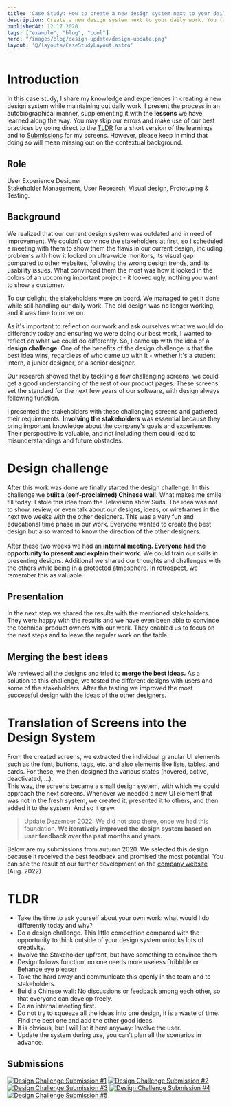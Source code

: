 ```yaml
---
title: 'Case Study: How to create a new design system next to your daily work'
description: Create a new design system next to your daily work. You (and your team) can skip our mistakes and use our best practices. 
publishedAt: 12.17.2020
tags: ["example", "blog", "cool"]
hero: "/images/blog/design-update/design-update.png"
layout: '@/layouts/CaseStudyLayout.astro'
---
```


# Introduction
In this case study, I share my knowledge and experiences in creating a new design system while maintaining out daily work. 
I present the process in an autobiographical manner, supplementing it with the **lessons** we have learned along the way. You may skip our errors and make use of our best practices by going direct to the [TLDR](#tldr) for a short version of the learnings and to [Submissions](#Submissions) for my screens. However, please keep in mind that doing so will mean missing out on the contextual background.

## Role
User Experience Designer  
Stakeholder Management, User Research, Visual design, Prototyping & Testing.

## Background
We realized that our current design system was outdated and in need of improvement. We couldn't convince the stakeholders at first, so I scheduled a meeting with them to show them the flaws in our current design, including problems with how it looked on ultra-wide monitors, its visual gap compared to other websites, following the wrong design trends, and its usability issues. What convinced them the most was how it looked in the colors of an upcoming important project - it looked ugly, nothing you want to show a customer.

To our delight, the stakeholders were on board. We managed to get it done while still handling our daily work. The old design was no longer working, and it was time to move on.

As it's important to reflect on our work and ask ourselves what we would do differently today and ensuring we were doing our best work, I wanted to reflect on what we could do differently. So, I came up with the idea of a **design challenge**. One of the benefits of the design challenge is that the best idea wins, regardless of who came up with it - whether it's a student intern, a junior designer, or a senior designer.

Our research showed that by tackling a few challenging screens, we could get a good understanding of the rest of our product pages. These screens set the standard for the next few years of our software, with design always following function.

I presented the stakeholders with these challenging screens and gathered their requirements. **Involving the stakeholders** was essential because they bring important knowledge about the company's goals and experiences. Their perspective is valuable, and not including them could lead to misunderstandings and future obstacles.

# Design challenge
After this work was done we finally started the design challenge. In this challenge we **built a (self-proclaimed) Chinese wall**. 
What makes me smile till today: I stole this idea from the Television show Suits. The idea was not to show, review, or even talk about our designs, ideas, or wireframes in the next two weeks with the other designers. This was a very fun and educational time phase in our work. Everyone wanted to create the best design but also wanted to know the direction of the other designers. <br />  <br />
After these two weeks we had an **internal meeting. Everyone had the opportunity to present and explain their work.** We could train our skills in presenting designs. Additional we shared our thoughts and challenges with the others while being in a protected atmosphere. In retrospect, we remember this as valuable. 

## Presentation
In the next step we shared the results with the mentioned stakeholders. They were happy with the results and we have even been able to convince the technical product owners with our work. They enabled us to focus on the next steps and to leave the regular work on the table.

## Merging the best ideas
We reviewed all the designs and tried to **merge the best ideas.** As a solution to this challenge, we tested the different designs with users and some of the stakeholders. After the testing we improved the most successful design with the ideas of the other designers. 

# Translation of Screens into the Design System
From the created screens, we extracted the individual granular UI elements such as the font, buttons, tags, etc. and also elements like lists, tables, and cards. For these, we then designed the various states (hovered, active, deactivated, ...). <br /> 
This way, the screens became a small design system, with which we could approach the next screens. Whenever we needed a new UI element that was not in the fresh system, we created it, presented it to others, and then added it to the system. And so it grew.

> Update Dezember 2022: We did not stop there, once we had this foundation. **We iteratively improved the design system based on user feedback over the past months and years.**

Below are my submissions from autumn 2020. We selected this design because it received the best feedback and promised the most potential. You can see the result of our further development on the [company website](https://www.easy-software.com) (Aug. 2022).


# TLDR
- Take the time to ask yourself about your own work: what would I do differently today and why?
- Do a design challenge. This little competition compared with the opportunity to think outside of your design system unlocks lots of creativity.
- Involve the Stakeholder upfront, but have something to convince them
- Design follows function, no one needs more useless Dribbble or Behance eye pleaser
- Take the hard away and communicate this openly in the team and to stakeholders.
- Build a Chinese wall: No discussions or feedback among each other, so that everyone can develop freely.
- Do an internal meeting first.
- Do not try to squeeze all the ideas into one design, it is a waste of time. Find the best one and add the other good ideas.
- It is obvious, but I will list it here anyway: Involve the user.  
- Update the system during use, you can't plan all the scenarios in advance.

## Submissions 
<div class="not-prose mt-4 lg:my-8">
  <a href="../../images/blog/design-update/Web%201920%20–%201.webp" target="_blank"><img src="../../images/blog/design-update/Web%201920%20–%201.webp" alt="Design Challenge Submission #1" class="m-0"/></a>
  <a href="../../images/blog/design-update/Web%201920%20–%204.webp" target="_blank"><img src="../../images/blog/design-update/Web%201920%20–%204.webp" alt="Design Challenge Submission #2" class="m-0 mt-4"/></a>
  <a href="../../images/blog/design-update/Web%201920%20–%205.webp" target="_blank"><img src="../../images/blog/design-update/Web%201920%20–%205.webp" alt="Design Challenge Submission #3" class="m-0 mt-4"/></a>
  <a href="../../images/blog/design-update/Web%201920%20–%206.webp" target="_blank"><img src="../../images/blog/design-update/Web%201920%20–%206.webp" alt="Design Challenge Submission #4" class="m-0 mt-4"/></a>
  <a href="../../images/blog/design-update/Web%201920%20–%208.webp" target="_blank"><img src="../../images/blog/design-update/Web%201920%20–%208.webp" alt="Design Challenge Submission #5" class="m-0 mt-4"/></a>
</div>